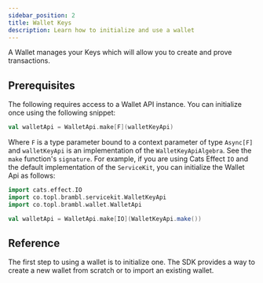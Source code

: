 ```yaml
---
sidebar_position: 2
title: Wallet Keys
description: Learn how to initialize and use a wallet
---
```



A Wallet manages your Keys which will allow you to create and prove transactions.

## Prerequisites

The following requires access to a Wallet API instance. You can initialize once using the following snippet:

```scala
val walletApi = WalletApi.make[F](walletKeyApi)
```

Where `F` is a type parameter bound to a context parameter of type `Async[F]` and `walletKeyApi` is an implementation of
the <ScaladocLink path="co/topl/brambl/dataApi/WalletKeyApiAlgebra.html"><code>WalletKeyApiAlgebra</code></ScaladocLink>.
See the `make`
function's <ScaladocLink path="co/topl/brambl/wallet/WalletApi$.html#make[F[_]](WalletKeyApiAlgebra[F])(Async[F]):WalletApi[F]"><code>signature</code></ScaladocLink>.
For example, if you are using Cats Effect `IO` and the default implementation of
the <ScaladocLink path="co/topl/brambl/servicekit/index.html"><code>ServiceKit</code></ScaladocLink>, you can initialize
the Wallet Api as follows:

```scala
import cats.effect.IO
import co.topl.brambl.servicekit.WalletKeyApi
import co.topl.brambl.wallet.WalletApi

val walletApi = WalletApi.make[IO](WalletKeyApi.make())
```

## Reference

The first step to using a wallet is to initialize one. The SDK provides a way to create a new wallet from scratch or to import an existing wallet.

<DocCardList/>
